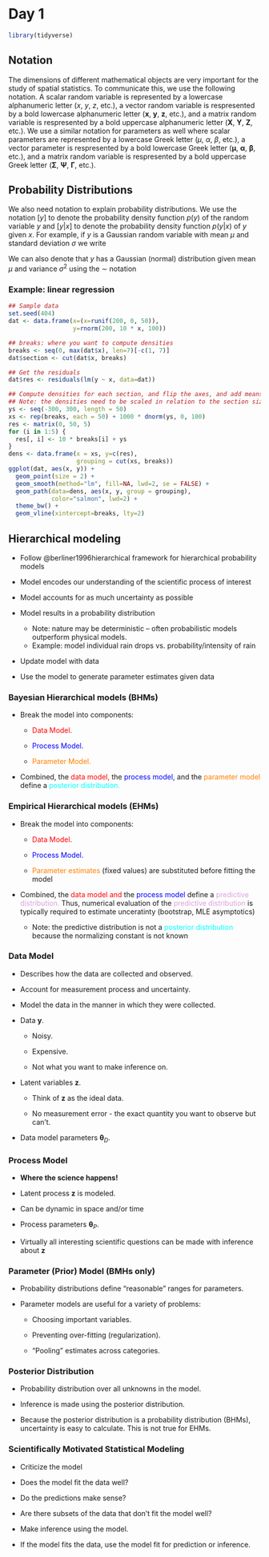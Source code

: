 # Day 1


```r
library(tidyverse)
```

## Notation

The dimensions of different mathematical objects are very important for the study of spatial statistics. To communicate this, we use the following notation. A scalar random variable is represented by a lowercase alphanumeric letter ($x$, $y$, $z$, etc.), a vector random variable is respresented by a bold lowercase alphanumeric letter ($\mathbf{x}$, $\mathbf{y}$, $\mathbf{z}$, etc.), and a matrix random variable is respresented by a bold uppercase alphanumeric letter ($\mathbf{X}$, $\mathbf{Y}$, $\mathbf{Z}$, etc.). We use a similar notation for parameters as well where scalar parameters are represented by a lowercase Greek letter ($\mu$, $\alpha$, $\beta$, etc.), a vector parameter is respresented by a bold lowercase Greek letter ($\boldsymbol{\mu}$, $\boldsymbol{\alpha}$, $\boldsymbol{\beta}$, etc.), and a matrix random variable is respresented by a bold uppercase Greek letter ($\boldsymbol{\Sigma}$, $\boldsymbol{\Psi}$, $\boldsymbol{\Gamma}$, etc.).

## Probability Distributions

We also need notation to explain probability distributions. We use the notation $[y]$ to denote the probability density function $p(y)$ of the random variable $y$ and $[y|x]$ to denote the probability density function $p(y|x)$ of $y$ given $x$. For example, if $y$ is a Gaussian random variable with mean $\mu$ and standard deviation $\sigma$ we write


\begin{align*}
[y | \mu, \sigma] & = \frac{1}{\sqrt{2 \pi \sigma^2}} \exp \left\{-\frac{1}{2 \sigma^2} (y - \mu)^2 \right\}.
\end{align*}


We can also denote that $y$ has a Gaussian (normal) distribution given mean $\mu$ and variance $\sigma^2$ using the $\sim$ notation


\begin{align*}
y | \mu, \sigma & \sim \operatorname{N}(\mu, \sigma^2).
\end{align*}


### Example: linear regression


\begin{align*}
\left[y_i | \boldsymbol{\theta} \right] & \sim \operatorname{N}(X_i \beta, \sigma^2) \\
\boldsymbol{\theta} & = (\beta, \sigma^2)
\end{align*}



```r
## Sample data
set.seed(404)
dat <- data.frame(x=(x=runif(200, 0, 50)),
                  y=rnorm(200, 10 * x, 100))

## breaks: where you want to compute densities
breaks <- seq(0, max(dat$x), len=7)[-c(1, 7)]
dat$section <- cut(dat$x, breaks)

## Get the residuals
dat$res <- residuals(lm(y ~ x, data=dat))

## Compute densities for each section, and flip the axes, and add means of sections
## Note: the densities need to be scaled in relation to the section size (2000 here)
ys <- seq(-300, 300, length = 50)
xs <- rep(breaks, each = 50) + 1000 * dnorm(ys, 0, 100)
res <- matrix(0, 50, 5)
for (i in 1:5) {
  res[, i] <- 10 * breaks[i] + ys 
}
dens <- data.frame(x = xs, y=c(res), 
                   grouping = cut(xs, breaks))
ggplot(dat, aes(x, y)) +
  geom_point(size = 2) +
  geom_smooth(method="lm", fill=NA, lwd=2, se = FALSE) +
  geom_path(data=dens, aes(x, y, group = grouping), 
            color="salmon", lwd=2) +
  theme_bw() +
  geom_vline(xintercept=breaks, lty=2)

```



## Hierarchical modeling    

* Follow @berliner1996hierarchical framework for hierarchical probability models

* Model encodes our understanding of the scientific process of interest

* Model accounts for as much uncertainty as possible

* Model results in a probability distribution
    * Note: nature may be deterministic -- often probabilistic models outperform physical models. 
    * Example: model individual rain drops vs. probability/intensity of rain

* Update model with data

* Use the model to generate parameter estimates given data

### Bayesian Hierarchical models (BHMs)

* Break the model into components:

    * <span style="color: #ff0000"> Data Model. </span>

    * <span style="color: #0000ff"> Process Model. </span>

    * <span style="color: #ff7f00"> Parameter Model. </span> 

* Combined, the <span style="color: #ff0000"> data model, </span> the <span style="color: #0000ff"> process model, </span> and the <span style="color: #ff7f00"> parameter model </span> define a <span style="color: #00ffff"> posterior distribution. </span>  


\begin{align*}
\color{cyan}{[\mathbf{z}, \boldsymbol{\theta}_D, \boldsymbol{\theta}_P | \mathbf{y}]} & \propto
\color{red}{[\mathbf{y} | \boldsymbol{\theta}_D, \mathbf{z}]}  \color{blue}{[\mathbf{z} | \boldsymbol{\theta}_P]} \color{orange}{[\boldsymbol{\theta}_D] [\boldsymbol{\theta}_P]}
\end{align*}



### Empirical Hierarchical models (EHMs)

* Break the model into components:

    * <span style="color: #ff0000"> Data Model. </span>

    * <span style="color: #0000ff"> Process Model. </span>
    
    * <span style="color: #ff7f00"> Parameter estimates </span> (fixed values) are substituted before fitting the model


* Combined, the <span style="color: #ff0000"> data model and </span> the <span style="color: #0000ff"> process model </span> define a <span style="color: #DDA0DD"> predictive distribution. </span> Thus, numerical evaluation of the <span style="color: #DDA0DD"> predictive distribution </span> is typically required to estimate unceratinty (bootstrap, MLE asymptotics)

    * Note: the predictive distribution is not a <span style="color: #00ffff">posterior distribution</span>  because the normalizing constant is not known
    

\begin{align*}
\color{plum}{[\mathbf{z} | \mathbf{y}]} & \propto
\color{red}{[\mathbf{y} | \boldsymbol{\theta}_D, \mathbf{z}]}  \color{blue}{[\mathbf{z} | \boldsymbol{\theta}_P]}
\end{align*}


### Data Model




\begin{align*}
\color{red}{[\mathbf{y} | \boldsymbol{\theta}_D, \mathbf{z}]}
\end{align*}


* Describes how the data are collected and observed.

* Account for measurement process and uncertainty.

* Model the data in the manner in which they were collected.

* Data $\mathbf{y}$.

    * Noisy.

    * Expensive.

    * Not what you want to make inference on.

* Latent variables $\mathbf{z}$.

    * Think of $\mathbf{z}$ as the ideal data.

    * No measurement error - the exact quantity you want to observe but can't.

* Data model parameters $\boldsymbol{\theta}_D$.


### Process Model 


\begin{align*}
\color{blue}{[\mathbf{z} | \boldsymbol{\theta}_P]} 
\end{align*}


* **Where the science happens!**

* Latent process $\mathbf{z}$ is modeled.

* Can be dynamic in space and/or time

* Process parameters $\boldsymbol{\theta}_P$.

* Virtually all interesting scientific questions can be made with inference about $\mathbf{z}$


### Parameter (Prior) Model (BMHs only)

\begin{align*}
\color{orange}{[\boldsymbol{\theta}_D] [\boldsymbol{\theta}_P]}
\end{align*}


* Probability distributions define "reasonable" ranges for parameters.

* Parameter models are useful for a variety of problems:

    * Choosing important variables.

    * Preventing over-fitting (regularization).

    * "Pooling" estimates across categories.

### Posterior Distribution

\begin{align*}
\color{cyan}{[\mathbf{z}, \boldsymbol{\theta}_D, \boldsymbol{\theta}_P | \mathbf{y}]} & \propto
[\mathbf{y} | \boldsymbol{\theta}_D, \mathbf{z}] [\mathbf{z} | \boldsymbol{\theta}_P] [\boldsymbol{\theta}_D] [\boldsymbol{\theta}_P]
\end{align*}

* Probability distribution over all unknowns in the model.

* Inference is made using the posterior distribution.

* Because the posterior distribution is a probability distribution (BHMs), uncertainty is easy to calculate. This is not true for EHMs.


### Scientifically Motivated Statistical Modeling

* Criticize the model

* Does the model fit the data well?

* Do the predictions make sense?

* Are there subsets of the data that don't fit the model well?

* Make inference using the model.

* If the model fits the data, use the model fit for prediction or inference.


